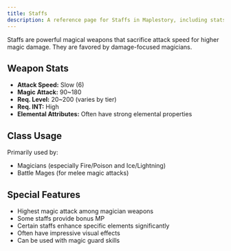 ```yaml
---
title: Staffs
description: A reference page for Staffs in Maplestory, including stats, usage, and benefits.
---
```


Staffs are powerful magical weapons that sacrifice attack speed for higher magic damage. They are favored by damage-focused magicians.

## Weapon Stats

* **Attack Speed:** Slow (6)
* **Magic Attack:** 90~180
* **Req. Level:** 20~200 (varies by tier)
* **Req. INT:** High
* **Elemental Attributes:** Often have strong elemental properties

## Class Usage

Primarily used by:
* Magicians (especially Fire/Poison and Ice/Lightning)
* Battle Mages (for melee magic attacks)

## Special Features

* Highest magic attack among magician weapons
* Some staffs provide bonus MP
* Certain staffs enhance specific elements significantly
* Often have impressive visual effects
* Can be used with magic guard skills
